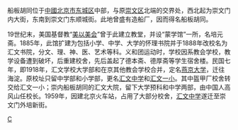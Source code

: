 {{NoteTA|zh-hant:衚衕;zh-hans:胡同}}
{{Coord|39.90358639999999|116.4203151|type:landmark_region:CN-11_source:GoogleMaps|display=title}}
船板胡同位于[[中華人民共和國|中國]][[北京市|北京市]][[东城区_(北京市)|东城区]]中部，与原[[崇文区|崇文区]]北端的交界处，西北起为崇文门内大街，东南到崇文门东顺城街。此地曾盛有造船厂，因而得名船板胡同。

19世纪末，美国基督教“[[美以美会|美以美会]]”曾于此建立教堂，并设“蒙学馆”一所，名培元斋。1885年，此馆扩建为包括小学、中学、大学的怀理书院并于1888年改校名为汇文书院，分文、理、神、医、艺术等科。义和团运动时，学校因系教会学校，教学设备遭到破坏，后重建校舍，先后盖起了德本斋、德厚斋等学生宿舍楼。民国七年，即1918年，汇文学校大学部和在京其他教会学校合并，定名[[燕京大学|燕京大学]]，迁往海淀。原校址只留中学部和小学部，更名[[汇文中学|汇文中学]]和[[汇文一小|汇文一小]]。其中盔甲厂校舍转交给汇文一小；崇内船板胡同的汇文大院，留下大学预科和中学两部，由中国人高风山任校长。1959年，因建北京火车站，占用了大部分校舍，[[汇文中学|汇文中学]]遂迁至崇文门外培新街。


[[Category:北京胡同|C]]